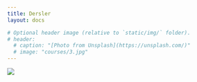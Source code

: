 ```yaml
---
title: Dersler
layout: docs

# Optional header image (relative to `static/img/` folder).
# header:
  # caption: "[Photo from Unsplash](https://unsplash.com/)"
  # image: "courses/3.jpg"
---
```

![](courses.gif)
